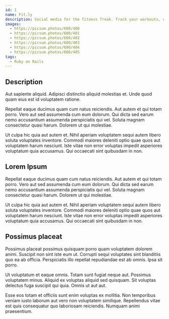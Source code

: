 ```yaml
---
id: 1
name: Fit.ly
description: Social media for the fitness freak. Track your workouts, challenge friends, and more.
images:
  - https://picsum.photos/600/400
  - https://picsum.photos/600/401
  - https://picsum.photos/600/402
  - https://picsum.photos/600/403
  - https://picsum.photos/600/404
  - https://picsum.photos/600/405
tags:
  - Ruby on Rails
---
```


## Description

Aut sapiente aliquid. Adipisci distinctio aliquid molestias et. Unde quod quam eius est id voluptatem ratione.
 
Repellat eaque ducimus quam cum natus reiciendis. Aut autem et qui totam porro. Vero aut sed assumenda cum eum dolorum. Qui dicta sed earum nemo accusantium assumenda perspiciatis qui vel. Soluta magnam consectetur quasi harum. Dolorem ut qui molestiae.
 
Ut culpa hic quia aut autem et. Nihil aperiam voluptatem sequi autem libero soluta voluptates inventore. Commodi maiores deleniti optio quae quos aut voluptatem harum nesciunt. Iste vitae non error voluptas impedit asperiores voluptatum quia accusamus. Qui occaecati sint quibusdam in non.

## Lorem Ipsum

Repellat eaque ducimus quam cum natus reiciendis. Aut autem et qui totam porro. Vero aut sed assumenda cum eum dolorum. Qui dicta sed earum nemo accusantium assumenda perspiciatis qui vel. Soluta magnam consectetur quasi harum. Dolorem ut qui molestiae.
 
Ut culpa hic quia aut autem et. Nihil aperiam voluptatem sequi autem libero soluta voluptates inventore. Commodi maiores deleniti optio quae quos aut voluptatem harum nesciunt. Iste vitae non error voluptas impedit asperiores voluptatum quia accusamus. Qui occaecati sint quibusdam in non.


## Possimus placeat

Possimus placeat possimus quisquam porro quam voluptatem dolorem animi. Suscipit non sint iste eum ut. Corrupti sequi voluptates sint blanditiis quo ea ab officia. Perspiciatis illo repellat repudiandae est ab omnis. Ipsa sit porro.
 
Ut voluptatum et eaque omnis. Totam sunt fugiat neque aut. Possimus voluptatem minus. Aliquid ex voluptas aliquid sed quisquam. Sit voluptas delectus fuga suscipit qui quia. Omnis ut aut aut.
 
Esse eos totam et officiis sunt enim voluptas ex mollitia. Non temporibus veniam iusto laborum aut vero non voluptatem similique. Repellendus vitae est quis consequatur quo laboriosam reiciendis. Numquam animi praesentium.